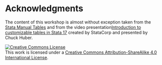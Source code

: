 # Acknowledgments

The content of this workshop is almost without exception taken from the [Stata Manual Tables](https://www.stata.com/manuals/tables.pdf) and from the video presentation[Introduction to customizable tables in Stata 17](https://www.stata.com/training/webinar/customizable-tables/) created by StataCorp and presented by Chuck Huber.

<a rel="license" href="http://creativecommons.org/licenses/by-sa/4.0/"><img src="https://i.creativecommons.org/l/by-sa/4.0/88x31.png" alt="Creative Commons License" style="border-width:0"/></a><br />This work is licensed under a <a rel="license" href="http://creativecommons.org/licenses/by-sa/4.0/">Creative Commons Attribution-ShareAlike 4.0 International License</a>.
